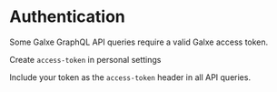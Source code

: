 # Authentication

Some Galxe GraphQL API queries require a valid Galxe access token.

Create `access-token` in personal settings

Include your token as the `access-token` header in all API queries.